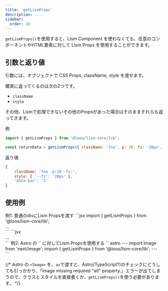 ```yaml
---
title: 'getLismProps'
description: ...
sidebar:
  order: 10
---
```



`getLismProps()`を使用すると、Lism Component を使わなくても、任意のコンポーネントやHTML要素に対して Lism Props を使用することができます。



## 引数と返り値

引数には、オブジェクトで CSS Props, className, style を渡せます。

確実に返ってくるのは次の2つです。

- `className`
- `style`

その他、Lismで処理できないその他のPropsがあった場合はそのままそれらも返ってきます。

<PreviewTitle>例</PreviewTitle>
```jsx
import { getLismProps } from '@loos/lism-core/lib';

const returnData = getLismProps({ className: 'foo', p: 20, fz: '20px', 'data-bar': '1' })}; 
```

<PreviewTitle>返り値</PreviewTitle>
```js
{
	className: 'foo -p:20 -fz:',
	style: { '--fz': '20px' },
	'data-bar': '1'
}
```

## 使用例

<Preview>
	<PreviewTitle>例1: 普通のdivにLism Propsを渡す</PreviewTitle>
<PreviewCode slot='tab' label='コード'>
```jsx
import { getLismProps } from '@loos/lism-core/lib';

<div {...getLismProps({ className: 'is--flow', p: 20, fz: 'l' })}>...</div>
```
</PreviewCode>
<PreviewCode slot='tab' label='出力'>
```jsx
<div class='is--flow -p:20 -fz:l'>...</div>
```
</PreviewCode>
</Preview>



<Preview>
	<PreviewTitle>例2: Astro の `<Image>` に対してLism Propsを使用する</PreviewTitle>
<PreviewCode>
```astro
---
import Image from 'next/image';
import { getLismProps } from '@loos/lism-core/lib';
---
<Image src="/img/demo-img.jpeg" alt="" width={960} height={640} {...getLismProps({ p: 20, bd: true })} />
```
</PreviewCode>
</Preview>

{/* 
<Alert>
Astro の `<Image>` を、`as`で渡すと、Astro(TypeScript?)のチェックにどうしても引っかかり、「Image missing required "alt" property.」エラーが出てしまうので、クラスとスタイルを直接書くか、`getLismProps()`を使う必要があります。
</Alert> */}

